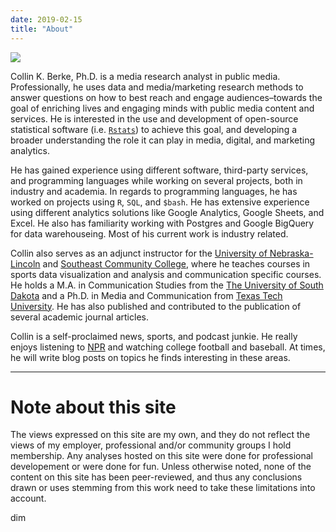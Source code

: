 ```yaml
---
date: 2019-02-15
title: "About"
---
```


<style>
.content {
  max-width: 1000px;
  margin: 40px auto 10px;
  padding: 0 15px;
  font-size: 16px;
  line-height: 1.7;
  color: #333;
}

.article-content hr {
  width: 600px;
  margin: 50px auto;
  height: 1px;
  overflow: hidden;
  border: none;
  background: #e5e5e5;
}

</style>

<div class="column-left">

![](/./about_files/profile.jpeg)
  
</div>

<div class="column-right">

Collin K. Berke, Ph.D. is a media research analyst in public media. Professionally, he uses data and media/marketing research methods to answer questions on how to best reach and engage audiences--towards the goal of enriching lives and engaging minds with public media content and services. He is interested in the use and development of open-source statistical software (i.e. [`Rstats`](https://www.r-project.org/){target="_blank"}) to achieve this goal, and developing a broader understanding the role it can play in media, digital, and marketing analytics. 

He has gained experience using different software, third-party services, and programming languages while working on several projects, both in industry and academia. In regards to programming languages, he has worked on projects using `R`, `SQL`, and `$bash`. He has extensive experience using different analytics solutions like Google Analytics, Google Sheets, and Excel. He also has familiarity working with Postgres and Google BigQuery for data warehouseing. Most of his current work is industry related. 

Collin also serves as an adjunct instructor for the [University of Nebraska-Lincoln](https://www.unl.edu/){target="_blank"} and [Southeast Community College](https://www.southeast.edu/){target="_blank"}, where he teaches courses in sports data visualization and analysis and communication specific courses. He holds a M.A. in Communication Studies from the [The University of South Dakota](https://www.usd.edu/){target="_blank"} and a Ph.D. in Media and Communication from [Texas Tech University](http://www.ttu.edu/){target="_blank"}. He has also published and contributed to the publication of several academic journal articles. 

Collin is a self-proclaimed news, sports, and podcast junkie. He really enjoys listening to [NPR](https://www.npr.org/){target="_blank} and watching college football and baseball. At times, he will write blog posts on topics he finds interesting in these areas.  

---

# Note about this site

The views expressed on this site are my own, and they do not reflect the views of my employer, professional and/or community groups I hold membership. Any analyses hosted on this site were done for professional developement or were done for fun. Unless otherwise noted, none of the content on this site has been peer-reviewed, and thus any conclusions drawn or uses stemming from this work need to take these limitations into account. 

</div>dim